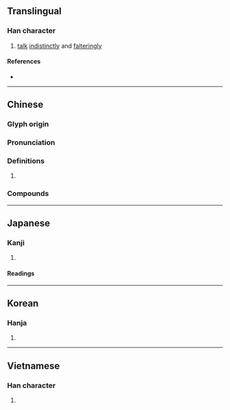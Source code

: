 {{character info/new}}
==Translingual==

===Han character===
{{Han char|rn=30|rad=口|as=14|sn=17|four=61027|canj=RMBB|ids=⿰口需}}

# [[talk]] [[indistinctly]] and [[falteringly]]

====References====
* {{Han ref|kx=0211.330|dkj=04455|dj=0434.270|hdz=10696.060|uh=5685|ud=22149|bh=C07D|bd=49277}}

----

==Chinese==
{{zh-forms}}

===Glyph origin===
{{Han etym}}

===Pronunciation===
{{zh-pron
|m=rú
|c=jyu4
|mc=y
|oc=y
|cat=
}}

===Definitions===
{{zh-hanzi}}

# {{rfdef|zh}}

===Compounds===
{{zh-der|嚅唲|囁嚅|寒嚅}}

----

==Japanese==

===Kanji===
{{ja-kanji|grade=|rs=口14}}

# {{defn|lang=ja|sort=口14}}

====Readings====
{{ja-readings|on=[[じゅ]] (ju), [[にゅ]] (nyu)|kun=[[やかましい]] (yakamashii)}}

----

==Korean==

===Hanja===
{{ko-hanja|hangeul=유}}

# {{defn|lang=ko|sort=口14}}

----

==Vietnamese==

===Han character===
{{vi-hantu|nheo|rs=口14}}

# {{defn|lang=vi|sort=口14}}